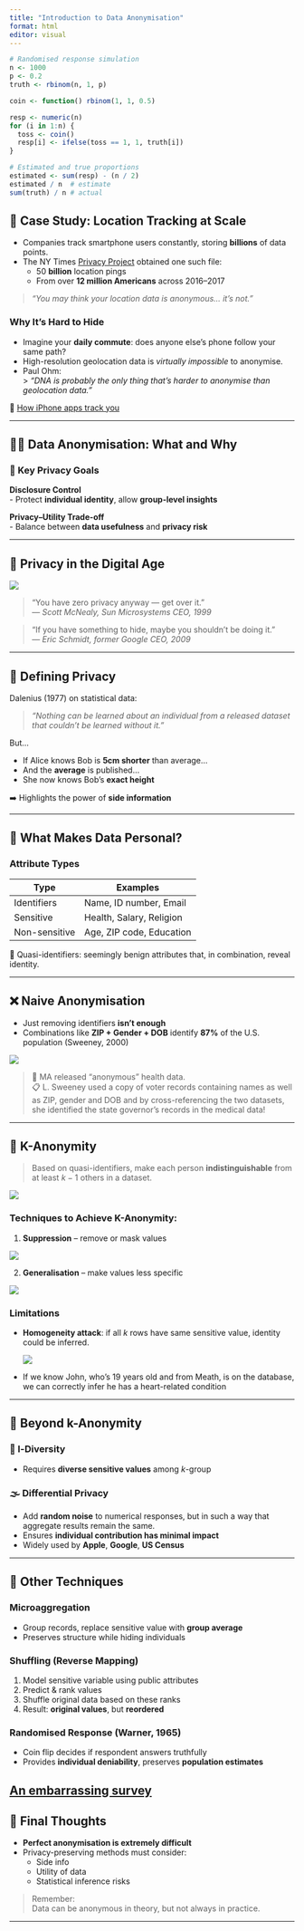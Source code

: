 ```yaml
---
title: "Introduction to Data Anonymisation"
format: html
editor: visual
---
```


```r
# Randomised response simulation
n <- 1000
p <- 0.2
truth <- rbinom(n, 1, p)

coin <- function() rbinom(1, 1, 0.5)

resp <- numeric(n)
for (i in 1:n) {
  toss <- coin()
  resp[i] <- ifelse(toss == 1, 1, truth[i])
}

# Estimated and true proportions
estimated <- sum(resp) - (n / 2)
estimated / n  # estimate
sum(truth) / n # actual
```

## 🚨 Case Study: Location Tracking at Scale

- Companies track smartphone users constantly, storing **billions** of data points.
- The NY Times [Privacy Project](https://www.nytimes.com/interactive/2019/12/19/opinion/location-tracking-cell-phone.html) obtained one such file:
  - 50 **billion** location pings
  - From over **12 million Americans** across 2016–2017

> *“You may think your location data is anonymous… it’s not.”*

### Why It's Hard to Hide

- Imagine your **daily commute**: does anyone else’s phone follow your same path?
- High-resolution geolocation data is *virtually impossible* to anonymise.
- Paul Ohm:  
  > *“DNA is probably the only thing that's harder to anonymise than geolocation data.”*

📖 [How iPhone apps track you](https://www.nytimes.com/wirecutter/blog/how-iphone-apps-track-you/)

---

## 🕵️‍♀️ Data Anonymisation: What and Why

### 🔑 Key Privacy Goals

**Disclosure Control**  
- Protect **individual identity**, allow **group-level insights**

**Privacy–Utility Trade-off**  
- Balance between **data usefulness** and **privacy risk**

---

## 🔌 Privacy in the Digital Age

![](images/alexa.jpg)

> “You have zero privacy anyway — get over it.”  
> — *Scott McNealy, Sun Microsystems CEO, 1999*

> “If you have something to hide, maybe you shouldn’t be doing it.”  
> — *Eric Schmidt, former Google CEO, 2009*

---

## 📐 Defining Privacy

Dalenius (1977) on statistical data:

> *“Nothing can be learned about an individual from a released dataset that couldn’t be learned without it.”*

But…

- If Alice knows Bob is **5cm shorter** than average...
- And the **average** is published...
- She now knows Bob's **exact height**

➡️ Highlights the power of **side information**

---

## 🧩 What Makes Data Personal?

### Attribute Types

| Type         | Examples                         |
|--------------|----------------------------------|
| Identifiers  | Name, ID number, Email           |
| Sensitive    | Health, Salary, Religion         |
| Non-sensitive| Age, ZIP code, Education         |

🚨 Quasi-identifiers: seemingly benign attributes that, in combination, reveal identity.

---

## ❌ Naive Anonymisation

- Just removing identifiers **isn’t enough**
- Combinations like **ZIP + Gender + DOB** identify **87%** of the U.S. population (Sweeney, 2000)

![](images/qid.png)

> 🏥 MA released "anonymous" health data.  
> 📋 L. Sweeney used a copy of voter records containing names as well as ZIP, gender and DOB and by cross-referencing the two datasets, she identified the state governor's records in the medical data!

---

## 🔢 K-Anonymity

> Based on quasi-identifiers, make each person **indistinguishable** from at least $k-1$ others in a dataset.

![](images/kanon.png)

### Techniques to Achieve K-Anonymity:

1. **Suppression** – remove or mask values  

![](images/kanon2.png)

2. **Generalisation** – make values less specific

![](images/kanon3.png)

### Limitations

<!-- ![](images/kanon4.png) -->

- **Homogeneity attack**: if all $k$ rows have same sensitive value, identity could be inferred.

    ![](images/kanon5.png)
    
- If we know John, who's 19 years old and from Meath, is on the database, we can correctly infer he has a heart-related condition

---

## 🧱 Beyond k-Anonymity

### 🔀 l-Diversity

- Requires **diverse sensitive values** among $k$-group

### 🌫️ Differential Privacy

- Add **random noise** to numerical responses, but in such a way that aggregate results remain the same. 
- Ensures **individual contribution has minimal impact**
- Widely used by **Apple**, **Google**, **US Census**

---

## 🔧 Other Techniques

### Microaggregation

- Group records, replace sensitive value with **group average**
- Preserves structure while hiding individuals

### Shuffling (Reverse Mapping)

1. Model sensitive variable using public attributes  
2. Predict & rank values  
3. Shuffle original data based on these ranks  
4. Result: **original values**, but **reordered**

### Randomised Response (Warner, 1965)

- Coin flip decides if respondent answers truthfully
- Provides **individual deniability**, preserves **population estimates**

[An embarrassing survey](https://www.youtube.com/watch?v=nwJ0qY_rP0A)
---

## 🤔 Final Thoughts

- **Perfect anonymisation is extremely difficult**
- Privacy-preserving methods must consider:
  - Side info
  - Utility of data
  - Statistical inference risks

> Remember:  
> Data can be anonymous in theory, but not always in practice.

---

<!-- ## 📚 Further Reading -->

<!-- - [NYT Privacy Project](https://www.nytimes.com/series/new-york-times-privacy-project) -->
<!-- - Sweeney, L. (2000). Simple Demographics Often Identify People Uniquely. -->
<!-- - Dwork, C. (2006). Differential Privacy. -->

